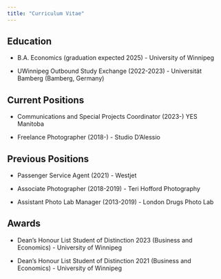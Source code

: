```yaml
---
title: "Curriculum Vitae"
---
```


## Education

-   B.A. Economics (graduation expected 2025) - University of Winnipeg

-   UWinnipeg Outbound Study Exchange (2022-2023) - Universität Bamberg (Bamberg, Germany)

## Current Positions

-   Communications and Special Projects Coordinator (2023-) YES Manitoba

-   Freelance Photographer (2018-) - Studio D'Alessio

## Previous Positions

-   Passenger Service Agent (2021) - Westjet

-   Associate Photographer (2018-2019) - Teri Hofford Photography

-   Assistant Photo Lab Manager (2013-2019) - London Drugs Photo Lab

## Awards

-   Dean's Honour List Student of Distinction 2023 (Business and Economics) - University of Winnipeg

-   Dean's Honour List Student of Distinction 2021 (Business and Economics) - University of Winnipeg
